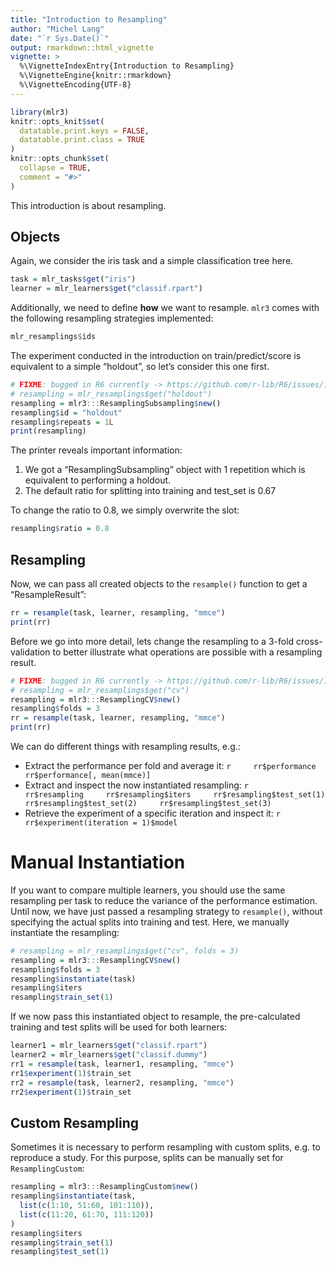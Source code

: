 ```yaml
---
title: "Introduction to Resampling"
author: "Michel Lang"
date: "`r Sys.Date()`"
output: rmarkdown::html_vignette
vignette: >
  %\VignetteIndexEntry{Introduction to Resampling}
  %\VignetteEngine{knitr::rmarkdown}
  %\VignetteEncoding{UTF-8}
---
```


```r
library(mlr3)
knitr::opts_knit$set(
  datatable.print.keys = FALSE,
  datatable.print.class = TRUE
)
knitr::opts_chunk$set(
  collapse = TRUE,
  comment = "#>"
)
```

This introduction is about resampling.

## Objects

Again, we consider the iris task and a simple classification tree here.
```r
task = mlr_tasks$get("iris")
learner = mlr_learners$get("classif.rpart")
```

Additionally, we need to define **how** we want to resample. `mlr3` comes with the following resampling strategies implemented:
```r
mlr_resamplings$ids
```
The experiment conducted in the introduction on train/predict/score is equivalent to a simple "holdout", so let's consider this one first.
```r
# FIXME: bugged in R6 currently -> https://github.com/r-lib/R6/issues/152
# resampling = mlr_resamplings$get("holdout")
resampling = mlr3:::ResamplingSubsampling$new()
resampling$id = "holdout"
resampling$repeats = 1L
print(resampling)
```
The printer reveals important information:

1. We got a "ResamplingSubsampling" object with 1 repetition which is equivalent to performing a holdout.
2. The default ratio for splitting into training and test_set is $0.67$

To change the ratio to $0.8$, we simply overwrite the slot:
```r
resampling$ratio = 0.8
```

## Resampling

Now, we can pass all created objects to the `resample()` function to get a "ResampleResult":

```r
rr = resample(task, learner, resampling, "mmce")
print(rr)
```

Before we go into more detail, lets change the resampling to a 3-fold cross-validation to better illustrate what operations are possible with a resampling result.
```r
# FIXME: bugged in R6 currently -> https://github.com/r-lib/R6/issues/152
# resampling = mlr_resamplings$get("cv")
resampling = mlr3:::ResamplingCV$new()
resampling$folds = 3
rr = resample(task, learner, resampling, "mmce")
print(rr)
```

We can do different things with resampling results, e.g.:

* Extract the performance per fold and average it:
    ```r
    rr$performance
    rr$performance[, mean(mmce)]
    ```
* Extract and inspect the now instantiated resampling:
    ```r
    rr$resampling
    rr$resampling$iters
    rr$resampling$test_set(1)
    rr$resampling$test_set(2)
    rr$resampling$test_set(3)
    ```
* Retrieve the experiment of a specific iteration and inspect it:
    ```r
    rr$experiment(iteration = 1)$model
    ```

# Manual Instantiation

If you want to compare multiple learners, you should use the same resampling per task to reduce the variance of the performance estimation.
Until now, we have just passed a resampling strategy to `resample()`, without specifying the actual splits into training and test.
Here, we manually instantiate the resampling:

```r
# resampling = mlr_resamplings$get("cv", folds = 3)
resampling = mlr3:::ResamplingCV$new()
resampling$folds = 3
resampling$instantiate(task)
resampling$iters
resampling$train_set(1)
```
If we now pass this instantiated object to resample, the pre-calculated training and test splits will be used for both learners:
```r
learner1 = mlr_learners$get("classif.rpart")
learner2 = mlr_learners$get("classif.dummy")
rr1 = resample(task, learner1, resampling, "mmce")
rr1$experiment(1)$train_set
rr2 = resample(task, learner2, resampling, "mmce")
rr2$experiment(1)$train_set
```

## Custom Resampling

Sometimes it is necessary to perform resampling with custom splits, e.g. to reproduce a study.
For this purpose, splits can be manually set for `ResamplingCustom`:
```r
resampling = mlr3:::ResamplingCustom$new()
resampling$instantiate(task,
  list(c(1:10, 51:60, 101:110)),
  list(c(11:20, 61:70, 111:120))
)
resampling$iters
resampling$train_set(1)
resampling$test_set(1)
```
